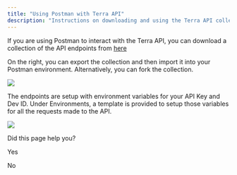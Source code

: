```yaml
---
title: "Using Postman with Terra API"
description: "Instructions on downloading and using the Terra API collection in Postman"
---
```

If you are using Postman to interact with the Terra API, you can download a collection of the API endpoints from [here](https://www.postman.com/terraapi/workspace/16728263-411a-420e-9e65-604b6d64d9c2/overview)

On the right, you can export the collection and then import it into your Postman environment. Alternatively, you can fork the collection.

![](https://files.readme.io/98a981a-image.png)

The endpoints are setup with environment variables for your API Key and Dev ID. Under Environments, a template is provided to setup those variables for all the requests made to the API.

![](https://files.readme.io/4b8d34d-image.png)

Did this page help you?

Yes

No
